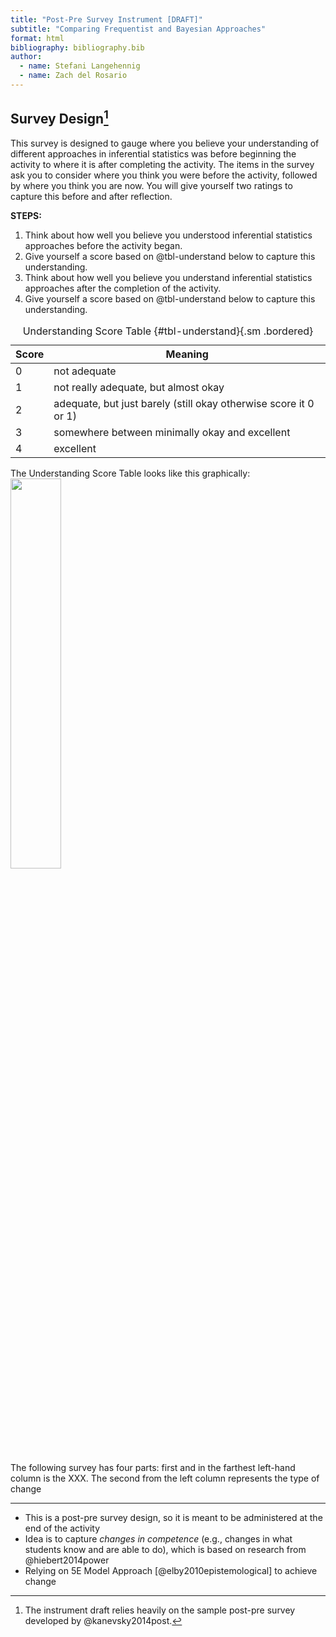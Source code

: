 ```yaml
---
title: "Post-Pre Survey Instrument [DRAFT]"
subtitle: "Comparing Frequentist and Bayesian Approaches"
format: html
bibliography: bibliography.bib
author: 
  - name: Stefani Langehennig
  - name: Zach del Rosario
---
```


## Survey Design^[The instrument draft relies heavily on the sample post-pre survey developed by @kanevsky2014post.]

This survey is designed to gauge where you believe your understanding of different approaches in inferential statistics was before beginning the activity to where it is after completing the activity. The items in the survey ask you to consider where you think you were before the activity, followed by where you think you are now. You will give yourself two ratings to capture this before and after reflection.

**STEPS:**

1. Think about how well you believe you understood inferential statistics approaches before the activity began.
2. Give yourself a score based on @tbl-understand below to capture this understanding.
3. Think about how well you believe you understand inferential statistics approaches after the completion of the activity. 
4. Give yourself a score based on @tbl-understand below to capture this understanding. 

| Score | Meaning | 
|-------------|----------|
| 0 | not adequate |
| 1 | not really adequate, but almost okay |
| 2 | adequate, but just barely (still okay otherwise score it 0 or 1) |
| 3 | somewhere between minimally okay and excellent
| 4 | excellent


: Understanding Score Table {#tbl-understand}{.sm .bordered}

The Understanding Score Table looks like this graphically:
![](05-survey-understand-table.PNG){width=40%}


The following survey has four parts: first and in the farthest left-hand column is the XXX. The second from the left column represents the type of change 



---

<!-- solution-begin  -->

- This is a post-pre survey design, so it is meant to be administered at the end of the activity
- Idea is to capture _changes in competence_ (e.g., changes in what students know and are able to do), which is based on research from @hiebert2014power
- Relying on 5E Model Approach [@elby2010epistemological] to achieve change

<!-- solution-end  -->


